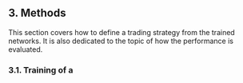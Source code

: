 ## 3. Methods {#methods}

This section covers how to define a trading strategy from the trained networks. It is also dedicated to the topic of how the performance is evaluated. 

### 3.1. Training of a 